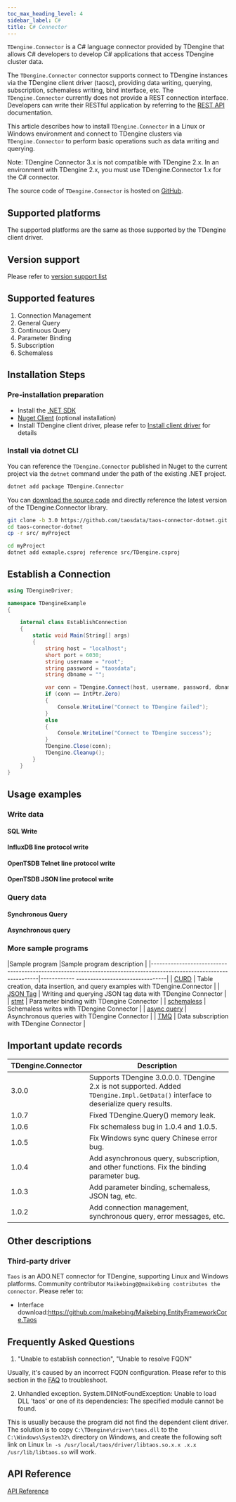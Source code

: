 ```yaml
---
toc_max_heading_level: 4
sidebar_label: C#
title: C# Connector
---
```




`TDengine.Connector` is a C# language connector provided by TDengine that allows C# developers to develop C# applications that access TDengine cluster data.

The `TDengine.Connector` connector supports connect to TDengine instances via the TDengine client driver (taosc), providing data writing, querying, subscription, schemaless writing, bind interface, etc. The `TDengine.Connector` currently does not provide a REST connection interface. Developers can write their RESTful application by referring to the [REST API](/reference/rest-api/) documentation.

This article describes how to install `TDengine.Connector` in a Linux or Windows environment and connect to TDengine clusters via `TDengine.Connector` to perform basic operations such as data writing and querying.

Note: TDengine Connector 3.x is not compatible with TDengine 2.x. In an environment with TDengine 2.x, you must use TDengine.Connector 1.x for the C# connector.

The source code of `TDengine.Connector` is hosted on [GitHub](https://github.com/taosdata/taos-connector-dotnet/tree/3.0).

## Supported platforms

The supported platforms are the same as those supported by the TDengine client driver.

## Version support

Please refer to [version support list](/reference/connector#version-support)

## Supported features

1. Connection Management
2. General Query
3. Continuous Query
4. Parameter Binding
5. Subscription
6. Schemaless

## Installation Steps

### Pre-installation preparation

* Install the [.NET SDK](https://dotnet.microsoft.com/download)
* [Nuget Client](https://docs.microsoft.com/en-us/nuget/install-nuget-client-tools) (optional installation)
* Install TDengine client driver, please refer to [Install client driver](/reference/connector/#install-client-driver) for details

### Install via dotnet CLI

<Tabs defaultValue="CLI">
<TabItem value="CLI" label="Get C# driver using dotnet CLI">

You can reference the `TDengine.Connector` published in Nuget to the current project via the `dotnet` command under the path of the existing .NET project.

``` bash
dotnet add package TDengine.Connector
```

</TabItem>
<TabItem value="source" label="Use source code to get C# driver">

You can [download the source code](https://github.com/taosdata/taos-connector-dotnet/tree/3.0) and directly reference the latest version of the TDengine.Connector library.

```bash
git clone -b 3.0 https://github.com/taosdata/taos-connector-dotnet.git
cd taos-connector-dotnet
cp -r src/ myProject

cd myProject
dotnet add exmaple.csproj reference src/TDengine.csproj
```
</TabItem>
</Tabs>

## Establish a Connection

``` C#
using TDengineDriver;

namespace TDengineExample
{

    internal class EstablishConnection
    {
        static void Main(String[] args)
        {
            string host = "localhost";
            short port = 6030;
            string username = "root";
            string password = "taosdata";
            string dbname = "";

            var conn = TDengine.Connect(host, username, password, dbname, port);
            if (conn == IntPtr.Zero)
            {
                Console.WriteLine("Connect to TDengine failed");
            }
            else
            {
                Console.WriteLine("Connect to TDengine success");
            }
            TDengine.Close(conn);
            TDengine.Cleanup();
        }
    }
}

```

## Usage examples

### Write data

#### SQL Write

<CSInsert />

#### InfluxDB line protocol write

<CSInfluxLine />

#### OpenTSDB Telnet line protocol write

<CSOpenTSDBTelnet />

#### OpenTSDB JSON line protocol write

<CSOpenTSDBJson />

### Query data

#### Synchronous Query

<CSQuery />

#### Asynchronous query

<CSAsyncQuery />

### More sample programs

|Sample program |Sample program description |
|--------------------------------------------------------------------------------------------------------------------|------------ --------------------------------|
| [CURD](https://github.com/taosdata/taos-connector-dotnet/blob/3.0/examples/Query/Query.cs)                         | Table creation, data insertion, and query examples with TDengine.Connector    |
| [JSON Tag](https://github.com/taosdata/taos-connector-dotnet/blob/3.0/examples/JSONTag)                             | Writing and querying JSON tag data with TDengine Connector |
| [stmt](https://github.com/taosdata/taos-connector-dotnet/tree/3.0/examples/Stmt)                                   | Parameter binding with TDengine Connector |
| [schemaless](https://github.com/taosdata/taos-connector-dotnet/blob/3.0/examples/schemaless)                       | Schemaless writes with TDengine Connector |
| [async query](https://github.com/taosdata/taos-connector-dotnet/blob/3.0/examples/AsyncQuery/QueryAsync.cs) | Asynchronous queries with TDengine Connector |
| [TMQ](https://github.com/taosdata/taos-connector-dotnet/blob/3.0/examples/TMQ/TMQ.cs)      | Data subscription with TDengine Connector |

## Important update records

| TDengine.Connector | Description |
|--------------------|--------------------------------|
|        3.0.0       | Supports TDengine 3.0.0.0. TDengine 2.x is not supported. Added `TDengine.Impl.GetData()` interface to deserialize query results. |
|        1.0.7       | Fixed TDengine.Query() memory leak. |
| 1.0.6 | Fix schemaless bug in 1.0.4 and 1.0.5. |
| 1.0.5 | Fix Windows sync query Chinese error bug. | 1.0.4 | Fix schemaless bug.   |
| 1.0.4 | Add asynchronous query, subscription, and other functions. Fix the binding parameter bug.    |
| 1.0.3 | Add parameter binding, schemaless, JSON tag, etc. |
| 1.0.2 | Add connection management, synchronous query, error messages, etc.   |

## Other descriptions

### Third-party driver

`Taos` is an ADO.NET connector for TDengine, supporting Linux and Windows platforms. Community contributor `Maikebing@@maikebing contributes the connector`. Please refer to:

* Interface download:<https://github.com/maikebing/Maikebing.EntityFrameworkCore.Taos>

## Frequently Asked Questions

1. "Unable to establish connection", "Unable to resolve FQDN"

  Usually, it's caused by an incorrect FQDN configuration. Please refer to this section in the [FAQ](https://docs.tdengine.com/2.4/train-faq/faq/#2-how-to-handle-unable-to-establish-connection) to troubleshoot.

2. Unhandled exception. System.DllNotFoundException: Unable to load DLL 'taos' or one of its dependencies: The specified module cannot be found.

  This is usually because the program did not find the dependent client driver. The solution is to copy `C:\TDengine\driver\taos.dll` to the `C:\Windows\System32\` directory on Windows, and create the following soft link on Linux `ln -s /usr/local/taos/driver/libtaos.so.x.x .x.x /usr/lib/libtaos.so` will work.

## API Reference

[API Reference](https://docs.taosdata.com/api/connector-csharp/html/860d2ac1-dd52-39c9-e460-0829c4e5a40b.htm)
